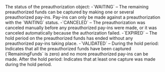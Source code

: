   

  
<ParamField body="PaymentStatus" type="string" required>     
The status of the preauthorization object:  
-`WAITING` – The remaining preauthorized funds can be captured by making one or several preauthorized pay-ins. Pay-ins can only be made against a preauthorization with the `WAITING` status.  
-`CANCELED` – The preauthorization was canceled manually before any preauthorized pay-ins were made, or it was canceled automatically because the authorization failed.  
-`EXPIRED` – The hold period on the preauthorized funds has ended without any preauthorized pay-ins taking place.  
-`VALIDATED` – During the hold period: Indicates that all the preauthorized funds have been captured (`RemainingFunds` is zero) and no more preauthorized pay-ins can be made. After the hold period: Indicates that at least one capture was made during the hold period.  
</ParamField>